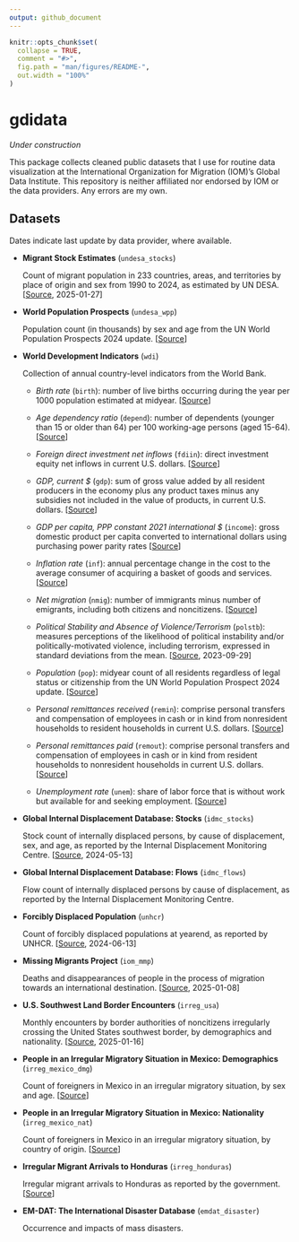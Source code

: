 ```yaml
---
output: github_document
---
```


<!-- README.md is generated from README.Rmd. Please edit that file -->

```r
knitr::opts_chunk$set(
  collapse = TRUE,
  comment = "#>",
  fig.path = "man/figures/README-",
  out.width = "100%"
)
```

# gdidata

<!-- badges: start -->
<!-- badges: end -->

*Under construction*

This package collects cleaned public datasets that I use for routine data visualization at the International Organization for Migration (IOM)'s Global Data Institute. This repository is neither affiliated nor endorsed by IOM or the data providers. Any errors are my own.

## Datasets

Dates indicate last update by data provider, where available.

- **Migrant Stock Estimates** (`undesa_stocks`)

  Count of migrant population in 233 countries, areas, and territories by place of origin and sex from 1990 to 2024, as estimated by UN DESA. [[Source](https://www.un.org/development/desa/pd/content/international-migrant-stock), 2025-01-27]
  
- **World Population Prospects** (`undesa_wpp`)

  Population count (in thousands) by sex and age from the UN World Population Prospects 2024 update. [[Source](https://population.un.org/wpp/downloads?folder=Standard%20Projections&group=CSV%20format)]
  
- **World Development Indicators** (`wdi`)
  
  Collection of annual country-level indicators from the World Bank.
  
  - *Birth rate* (`birth`): number of live births occurring during the year per 1000 population estimated at midyear. [[Source](https://data.worldbank.org/indicator/SP.DYN.CBRT.IN)]

  - *Age dependency ratio* (`depend`): number of dependents (younger than 15 or older than 64) per 100 working-age persons (aged 15-64). [[Source](https://data.worldbank.org/indicator/SP.POP.DPND)]

  - *Foreign direct investment net inflows* (`fdiin`): direct investment equity net inflows in current U.S. dollars. [[Source](https://data.worldbank.org/indicator/BX.KLT.DINV.CD.WD)]

  - *GDP, current $* (`gdp`): sum of gross value added by all resident producers in the economy plus any product taxes minus any subsidies not included in the value of products, in current U.S. dollars. [[Source](https://data.worldbank.org/indicator/NY.GDP.MKTP.CD)]

  - *GDP per capita, PPP constant 2021 international $* (`income`): gross domestic product per capita converted to international dollars using purchasing power parity rates [[Source](https://data.worldbank.org/indicator/NY.GDP.PCAP.PP.KD)]

  - *Inflation rate* (`inf`): annual percentage change in the cost to the average consumer of acquiring a basket of goods and services. [[Source](https://data.worldbank.org/indicator/FP.CPI.TOTL.ZG)]

  - *Net migration* (`nmig`): number of immigrants minus number of emigrants, including both citizens and noncitizens. [[Source](https://data.worldbank.org/indicator/SM.POP.NETM)]

  - *Political Stability and Absence of Violence/Terrorism* (`polstb`): measures perceptions of the likelihood of political instability and/or politically-motivated violence, including terrorism, expressed in standard deviations from the mean. [[Source](https://www.worldbank.org/en/publication/worldwide-governance-indicators), 2023-09-29]

  - *Population* (`pop`): midyear count of all residents regardless of legal status or citizenship from the UN World Population Prospect 2024 update. [[Source](https://www.un.org/development/desa/pd/content/international-migrant-stock)]

  - P*ersonal remittances received* (`remin`): comprise personal transfers and compensation of employees in cash or in kind from nonresident households to resident households in current U.S. dollars. [[Source](https://data.worldbank.org/indicator/BX.TRF.PWKR.CD.DT)]

  - *Personal remittances paid* (`remout`): comprise personal transfers and compensation of employees in cash or in kind from resident households to nonresident households in current U.S. dollars. [[Source](https://data.worldbank.org/indicator/BM.TRF.PWKR.CD.DT)]

  - *Unemployment rate* (`unem`): share of labor force that is without work but available for and seeking employment. [[Source](https://data.worldbank.org/indicator/SL.UEM.TOTL.ZS)]

- **Global Internal Displacement Database: Stocks** (`idmc_stocks`)
  
  Stock count of internally displaced persons, by cause of displacement, sex, and age, as reported by the Internal Displacement Monitoring Centre. [[Source](https://www.internal-displacement.org/database/displacement-data), 2024-05-13]

- **Global Internal Displacement Database: Flows** (`idmc_flows`)
  
  Flow count of internally displaced persons by cause of displacement, as reported by the Internal Displacement Monitoring Centre.
  
- **Forcibly Displaced Population** (`unhcr`)
  
  Count of forcibly displaced populations at yearend, as reported by UNHCR. [[Source](https://www.unhcr.org/refugee-statistics/download/?url=tzZ1du), 2024-06-13]
  
- **Missing Migrants Project** (`iom_mmp`)
  
  Deaths and disappearances of people in the process of migration towards an international destination. [[Source](https://missingmigrants.iom.int/downloads), 2025-01-08]
  
- **U.S. Southwest Land Border Encounters** (`irreg_usa`)
  
  Monthly encounters by border authorities of noncitizens irregularly crossing the United States southwest border, by demographics and nationality. [[Source](https://www.cbp.gov/document/stats/nationwide-encounters), 2025-01-16]
  
- **People in an Irregular Migratory Situation in Mexico: Demographics** (`irreg_mexico_dmg`)
  
  Count of foreigners in Mexico in an irregular migratory situation, by sex and age. [[Source](https://portales.segob.gob.mx/es/PoliticaMigratoria/Boletines_Estadisticos)]
  
- **People in an Irregular Migratory Situation in Mexico: Nationality** (`irreg_mexico_nat`)
  
  Count of foreigners in Mexico in an irregular migratory situation, by country of origin. [[Source](https://portales.segob.gob.mx/es/PoliticaMigratoria/Boletines_Estadisticos)]
  
- **Irregular Migrant Arrivals to Honduras** (`irreg_honduras`)
  
  Irregular migrant arrivals to Honduras as reported by the government. [[Source](https://app.powerbi.com/view?r=eyJrIjoiODNhMGY4MGUtM2NkMy00YTIzLTlmZTAtNmQxZmJiZDhiZjc1IiwidCI6ImUxMWQ5NjIwLTRkM2UtNDEwYi05MTUyLWZkMWNmNmNmNzI5YSJ9)]
  
- **EM-DAT: The International Disaster Database** (`emdat_disaster`)
  
  Occurrence and impacts of mass disasters.
  
  
  
  
  
  
